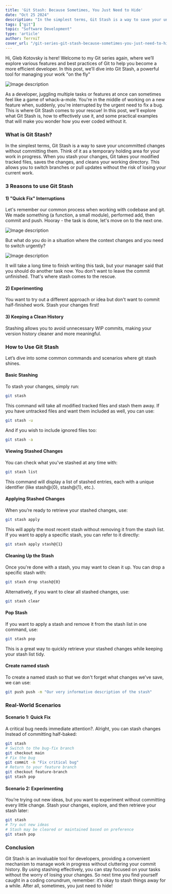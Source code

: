 ```yaml
---
title: 'Git Stash: Because Sometimes, You Just Need to Hide'
date: "Oct 25 2024"
description: "In the simplest terms, Git Stash is a way to save your uncommitted changes without committing them. Think of it as a temporary holding area for your work in progress"
tags: ["git"]
topic: "Software Development"
type: 'article'
author: TerrniT
cover_url: "/git-series-git-stash-because-sometimes-you-just-need-to-hide-en.png"
---
```


Hi, Gleb Kotovsky is here!
Welcome to my Git series again, where we’ll explore various features and best practices of Git to help you become a more efficient developer. In this post, we’ll dive into Git Stash, a powerful tool for managing your work "on the fly"


![Image description](https://dev-to-uploads.s3.amazonaws.com/uploads/articles/ldg3m1hl3va8d8kf8bwu.jpg)

As a developer, juggling multiple tasks or features at once can sometimes feel like a game of whack-a-mole. You're in the middle of working on a new feature when, suddenly, you're interrupted by the urgent need to fix a bug. This is where Git Stash comes to your rescue! In this post, we'll explore what Git Stash is, how to effectively use it, and some practical examples that will make you wonder how you ever coded without it.

### What is Git Stash?
In the simplest terms, Git Stash is a way to save your uncommitted changes without committing them. Think of it as a temporary holding area for your work in progress. When you stash your changes, Git takes your modified tracked files, saves the changes, and cleans your working directory. This allows you to switch branches or pull updates without the risk of losing your current work.

### 3 Reasons to use Git Stash
#### 1) "Quick Fix" Interruptions
Let's remember our common process when working with codebase and git. We made something (a function, a small module), performed add, then commit and push. Hooray - the task is done, let's move on to the next one.

![Image description](https://dev-to-uploads.s3.amazonaws.com/uploads/articles/pyykzcdcj8x310mmlw4u.png)

But what do you do in a situation where the context changes and you need to switch urgently?

![Image description](https://dev-to-uploads.s3.amazonaws.com/uploads/articles/lek3sde1z32zw796rkyr.png)

It will take a long time to finish writing this task, but your manager said that you should do another task now. You don't want to leave the commit unfinished. That's where stash comes to the rescue.

#### 2) Experimenting
You want to try out a different approach or idea but don't want to commit half-finished work. Stash your changes first!

#### 3) Keeping a Clean History
Stashing allows you to avoid unnecessary WIP commits, making your version history cleaner and more meaningful.


### How to Use Git Stash
Let’s dive into some common commands and scenarios where git stash shines.
#### Basic Stashing
To stash your changes, simply run:
```bash
git stash
```
This command will take all modified tracked files and stash them away. If you have untracked files and want them included as well, you can use:
```bash
git stash -u
```
And if you wish to include ignored files too:
```bash
git stash -a
```

#### Viewing Stashed Changes
You can check what you've stashed at any time with:
```bash
git stash list
```
This command will display a list of stashed entries, each with a unique identifier (like stash@{0}, stash@{1}, etc.).

#### Applying Stashed Changes
When you’re ready to retrieve your stashed changes, use:
```bash
git stash apply
```
This will apply the most recent stash without removing it from the stash list. If you want to apply a specific stash, you can refer to it directly:
```bash
git stash apply stash@{1}
```

#### Cleaning Up the Stash
Once you're done with a stash, you may want to clean it up. You can drop a specific stash with:
```bash
git stash drop stash@{0}
```
Alternatively, if you want to clear all stashed changes, use:
```bash
git stash clear
```

#### Pop Stash
If you want to apply a stash and remove it from the stash list in one command, use:
```bash
git stash pop
```
This is a great way to quickly retrieve your stashed changes while keeping your stash list tidy.

#### Create named stash
To create a named stash so that we don't forget what changes we've save, we can use:
```bash
git push push -m "Our very informative description of the stash"
```

### Real-World Scenarios
#### Scenario 1: Quick Fix
A critical bug needs immediate attention?. Alright, you can stash changes Instead of committing half-baked:
```bash
git stash
# Switch to the bug-fix branch
git checkout main
# Fix the bug
git commit -m "Fix critical bug"
# Return to your feature branch
git checkout feature-branch
git stash pop
```
#### Scenario 2: Experimenting
You’re trying out new ideas, but you want to experiment without committing every little change. Stash your changes, explore, and then retrieve your stash later:
```bash
git stash
# Try out new ideas
# Stash may be cleared or maintained based on preference
git stash pop
```

### Conclusion
Git Stash is an invaluable tool for developers, providing a convenient mechanism to manage work in progress without cluttering your commit history. By using stashing effectively, you can stay focused on your tasks without the worry of losing your changes.
So next time you find yourself caught in a coding conundrum, remember: it’s okay to stash things away for a while. After all, sometimes, you just need to hide!
